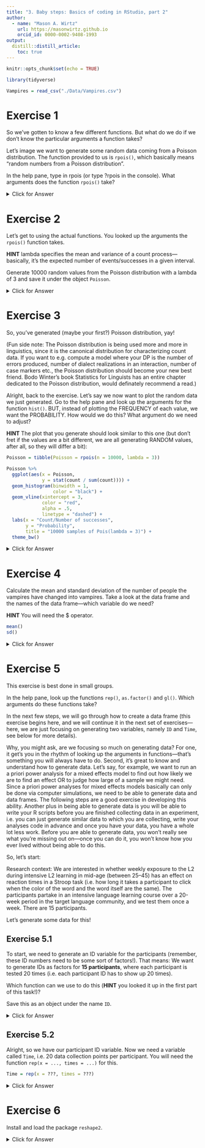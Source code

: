 ```yaml
---
title: "3. Baby steps: Basics of coding in RStudio, part 2"
author:
  - name: "Mason A. Wirtz"
    url: https://masonwirtz.github.io
    orcid_id: 0000-0002-9408-1993
output:
  distill::distill_article:
    toc: true
---
```


```r
knitr::opts_chunk$set(echo = TRUE)

library(tidyverse)

Vampires = read_csv("./Data/Vampires.csv")

```


# Exercise 1 

So we've gotten to know a few different functions. But what do we do if we don't know the particular arguments a function takes? 

Let's image we want to generate some random data coming from a Poisson distribution. The function provided to us is `rpois()`, which basically means "random numbers from a Poisson distribution". 

In the help pane, type in rpois (or type ?rpois in the console). What arguments does the function `rpois()` take? 

<details>
  <summary>Click for Answer</summary>
  
**SOLUTION** 

```r

?rpois

```

The `rpois()` function takes the arguments n (i.e. number of values that should be generated) and the argument lambda (i.e. the mean and the variance, in other words the expected number of events in a given (time) interval). 

</details> 











# Exercise 2

Let's get to using the actual functions. You looked up the arguments the `rpois()` function takes. 

**HINT** lambda specifies the mean and variance of a count process---basically, it's the expected number of events/successes in a given interval. 

Generate 10000 random values from the Poisson distribution with a lambda of 3 and save it under the object `Poisson`. 

<details>
  <summary>Click for Answer</summary>
  
**SOLUTION**

Alright, so in the previous exercise, we had a look at the arguments that the function `rpois` takes. We know that it takes the argument n (i.e. the number of values that should be generated). The exercise asks us to generate 10000 random values, so this must be our n value. The function also takes the argument lambda, which the exercise tells us should be 3. We then want to save this as an object named `Poisson`.

Let's see how we can do this:

```r

Poisson = rpois(n = 10000, lambda = 3)

```

</details> 









# Exercise 3

So, you've generated (maybe your first?) Poisson distribution, yay! 

(Fun side note: The Poisson distribution is being used more and more in linguistics, since it is the canonical distribution for characterizing count data. If you want to e.g. compute a model where your DP is the number of errors produced, number of dialect realizations in an interaction, number of case markers etc., the Poisson distribution should become your new best friend. Bodo Winter's book Statistics for Linguists has an entire chapter dedicated to the Poisson distribution, would definately recommend a read.) 

Alright, back to the exercise. Let's say we now want to plot the random data we just generated. Go to the help pane and look up the arguments for the function `hist()`. BUT, instead of plotting the FREQUENCY of each value, we want the PROBABILITY. How would we do this? What argument do we need to adjust? 

**HINT** The plot that you generate should look similar to this one (but don't fret if the values are a bit different, we are all generating RANDOM values, after all, so they will differ a bit): 

```r

Poisson = tibble(Poisson = rpois(n = 10000, lambda = 3))

Poisson %>% 
  ggplot(aes(x = Poisson, 
             y = stat(count / sum(count)))) + 
  geom_histogram(binwidth = 1, 
                 color = "black") + 
  geom_vline(xintercept = 3, 
             color = "red", 
             alpha = .5,
             linetype = "dashed") + 
  labs(x = "Count/Number of successes",
       y = "Probability",
       title = "10000 samples of Pois(lambda = 3)") + 
  theme_bw()

```

<details>
  <summary>Click for Answer</summary>

**SOLUTION** 

So, we want to plot our generated data, not as frequencies, but as probabilities, using the function `hist()`. Our first step here should be to go ahead and look at the arguments that the function takes. Theoretically, we can change the arguments freq and probability in order to get the probability density of the values. If we change the probability argument, we can change it to true (we can write this as TRUE or T, for short). We can also change the freq argument to FALSE, which throws back the probability density as well, so we should end up with the same plot either way. 

```r

Poisson = rpois(n = 10000, lambda = 3) # generate the data again

hist(Poisson, probability = T)
hist(Poisson, freq = F)

```

</details> 









# Exercise 4

Calculate the mean and standard deviation of the number of people the vampires have changed into vampires. Take a look at the data frame and the names of the data frame---which variable do we need?  

**HINT** You will need the $ operator. 

```r

mean()
sd()

```

<details>
  <summary>Click for Answer</summary>

**SOLUTION**

Since I didn't specify which variable we are interested in, we would need to search the data frame to find out which variable we need. If we just need to remind ourselves which variable we are interested in, we can do this using the `colnames()` function, which returns the names of the columns, but no information on what is actually in the columns. If we want to see what is actually in the columns without having to print the entire data frame, we can go ahead and use the `head()` function. 

```r

colnames(Vampires)
head(Vampires)

```

After exploring the data frame, we should find that the variable `numberChangedToVamp` is the one we are looking for. 

Now that we know which variable we need, the exercise asks us to calculate the mean and standard deviation. We need the $ operator in order to go into the data frame and select exactly this variable. We will then wrap this in the two functions `mean()` and `sd()`, like so: 

```r

mean(Vampires$numberChangedToVamp)
sd(Vampires$numberChangedToVamp)

```


</details> 












# Exercise 5

This exercise is best done in small groups.

In the help pane, look up the functions `rep()`, `as.factor()` and `gl()`. Which arguments do these functions take?

In the next few steps, we will go through how to create a data frame (this exercise begins here, and we will continue it in the next set of exercises---here, we are just focusing on generating two variables, namely `ID` and `Time`, see below for more details). 

Why, you might ask, are we focusing so much on generating data? For one, it get's you in the rhythm of looking up the arguments in functions---that's something you will always have to do. Second, it's great to know and understand how to generate data. Let's say, for example, we want to run an a priori power analysis for a mixed effects model to find out how likely we are to find an effect OR to judge how large of a sample we might need. Since a priori power analyses for mixed effects models basically can only be done via computer simulations, we need to be able to generate data and data frames. The following steps are a good exercise in developing this ability. Another plus in being able to generate data is you will be able to write your R scripts before you are finished collecting data in an experiment, i.e. you can just generate similar data to which you are collecting, write your analyses code in advance and once you have your data, you have a whole lot less work. Before you are able to generate data, you won't really see what you're missing out on---once you can do it, you won't know how you ever lived without being able to do this.

So, let's start: 

Research context: We are interested in whether weekly exposure to the L2 during intensive L2 learning in mid-age (between 25--45) has an effect on reaction times in a Stroop task (i.e. how long it takes a participant to click when the color of the word and the word itself are the same). The participants partake in an intensive language learning course over a 20-week period in the target language community, and we test them once a week. There are 15 participants. 

Let's generate some data for this! 

## Exercise 5.1

To start, we need to generate an ID variable for the participants (remember, these ID numbers need to be some sort of factors!). That means: We want to generate IDs as factors for **15 participants**, where each participant is tested 20 times (i.e. each participant ID has to show up 20 times). 

Which function can we use to do this (**HINT** you looked it up in the first part of this task!)?

Save this as an object under the name `ID`. 

<details>
  <summary>Click for Answer</summary>
  
**SOLUTION**

Alright, we want to generate the ID variable for all participants. Since we have 15 participants, we know we will need the numbers (as factors) 1--15. That part is easy enough. The tricky part is repeating the 1--15 20 times (for each data collection point). 

If you looked at the required functions in the first part of this exercise, a bell hopefully went off in your mind saying that you can use the `gl()` function, which stands for "generate levels". This function generates factor levels, and we need the arguments n (number of levels, so this needs to be 15, since we have 15 participants), and k (which is the number of replications, which needs to be 20, since we have 20 data collection points and need to generate each participant's ID 20 times). So, we need the following code:

```r

ID = gl(n = 15, k = 20) # Create ID variables for 20 data collection times

```

</details> 











## Exercise 5.2

Alright, so we have our participant ID variable. Now we need a variable called `Time`, i.e. 20 data collection points per participant. You will need the function `rep(x = ..., times = ...)` for this. 

```r

Time = rep(x = ???, times = ???)

```

<details>
  <summary>Click for Answer</summary>

**SOLUTION**

So, now things get a bit tricky. We need to generate the sequence 1--20 a total of 15 times (the sequence once for each participant). We were given in the exercise the function `rep()`, which can take the arguments x (the sequence, so 1--20), and times (i.e. how many times should she sequence be repeated?). Thus, we need to enter the following code: 

```r

Time = rep(x = 1:20, times = 15)

```

**BUT**, this generates a numeric vector. Time points are not numeric, so we need a factor. We can do this a few different ways. For one, we can use the `as.factor()` function to transform the entire vector into factors, like so: 

```r

as.factor(Time)

```

If we want to do everything in one step, we can just wrap one function within another, transforming the numeric vector 1:20 into a factor in the first step, like so: 

```r

Time = rep(x = as.factor(1:20), times = 15) # Repeat 1 through 20 as factors 15 times
Time

```

</details> 








# Exercise 6

Install and load the package `reshape2`.

<details>
  <summary>Click for Answer</summary>

**SOLUTION**

If you haven't installed this package before, we need to first install the package before we can actually load it, using the `install.packages()` function. After that, we need to load in the package using the `library()` function, like so: 

```r

install.packages("reshape2")
library(reshape2)

```

</details> 

